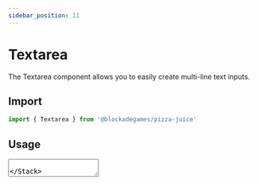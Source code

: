 ```yaml
---
sidebar_position: 11
---
```



# Textarea

The Textarea component allows you to easily create multi-line text inputs.

## Import
```jsx
import { Textarea } from '@blockadegames/pizza-juice'
```

## Usage

<Stack>
  <Textarea label="Textarea example" placeholder="type me" /> 
</Stack>

- - -

```jsx
<Textarea label="Textarea example" placeholder="type me" /> 
```


